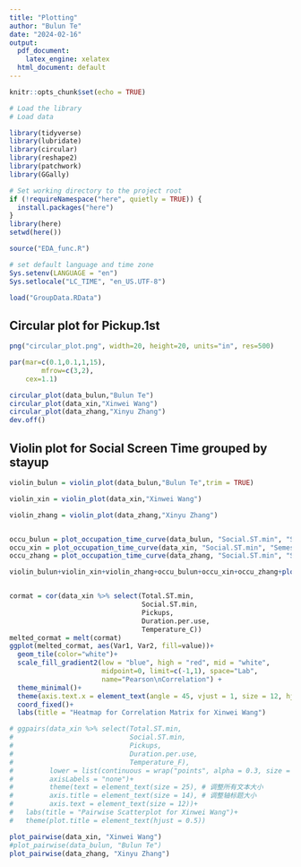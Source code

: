 ```yaml
---
title: "Plotting"
author: "Bulun Te"
date: "2024-02-16"
output:
  pdf_document: 
    latex_engine: xelatex
  html_document: default
---
```


```r
knitr::opts_chunk$set(echo = TRUE)
```


```r

# Load the library  
# Load data

library(tidyverse)
library(lubridate)
library(circular)
library(reshape2)
library(patchwork)
library(GGally)

# Set working directory to the project root
if (!requireNamespace("here", quietly = TRUE)) {
  install.packages("here")
}
library(here)
setwd(here())

source("EDA_func.R")

# set default language and time zone
Sys.setenv(LANGUAGE = "en")
Sys.setlocale("LC_TIME", "en_US.UTF-8")

load("GroupData.RData")

```

## Circular plot for Pickup.1st

```r

png("circular_plot.png", width=20, height=20, units="in", res=500)

par(mar=c(0.1,0.1,1,15),
        mfrow=c(3,2),
    cex=1.1)

circular_plot(data_bulun,"Bulun Te")
circular_plot(data_xin,"Xinwei Wang")
circular_plot(data_zhang,"Xinyu Zhang")
dev.off()

```


## Violin plot for Social Screen Time grouped by stayup

```r

violin_bulun = violin_plot(data_bulun,"Bulun Te",trim = TRUE)

violin_xin = violin_plot(data_xin,"Xinwei Wang")

violin_zhang = violin_plot(data_zhang,"Xinyu Zhang")


occu_bulun = plot_occupation_time_curve(data_bulun, "Social.ST.min", "Semester", c(1, 0), c("blue", "red"),"Bulun Te")
occu_xin = plot_occupation_time_curve(data_xin, "Social.ST.min", "Semester", c(1, 0), c("blue", "red"),"Xinwei Wang")
occu_zhang = plot_occupation_time_curve(data_zhang, "Social.ST.min", "Semester", c(1, 0), c("blue", "red"),"Xinyu Zhang")

violin_bulun+violin_xin+violin_zhang+occu_bulun+occu_xin+occu_zhang+plot_layout(ncol = 3)



```


```r

cormat = cor(data_xin %>% select(Total.ST.min,
                                 Social.ST.min,
                                 Pickups,
                                 Duration.per.use,
                                 Temperature_C))
melted_cormat = melt(cormat)
ggplot(melted_cormat, aes(Var1, Var2, fill=value))+
  geom_tile(color="white")+
  scale_fill_gradient2(low = "blue", high = "red", mid = "white", 
                       midpoint=0, limit=c(-1,1), space="Lab", 
                       name="Pearson\nCorrelation") +
  theme_minimal()+ 
  theme(axis.text.x = element_text(angle = 45, vjust = 1, size = 12, hjust = 1))+
  coord_fixed()+
  labs(title = "Heatmap for Correlation Matrix for Xinwei Wang")

```


```r

# ggpairs(data_xin %>% select(Total.ST.min,
#                             Social.ST.min,
#                             Pickups,
#                             Duration.per.use,
#                             Temperature_F),
#         lower = list(continuous = wrap("points", alpha = 0.3, size = 2.5)), 
#         axisLabels = "none")+
#         theme(text = element_text(size = 25), # 调整所有文本大小
#         axis.title = element_text(size = 14), # 调整轴标题大小
#         axis.text = element_text(size = 12))+
#   labs(title = "Pairwise Scatterplot for Xinwei Wang")+
#   theme(plot.title = element_text(hjust = 0.5))

plot_pairwise(data_xin, "Xinwei Wang")
#plot_pairwise(data_bulun, "Bulun Te")
plot_pairwise(data_zhang, "Xinyu Zhang")




```








